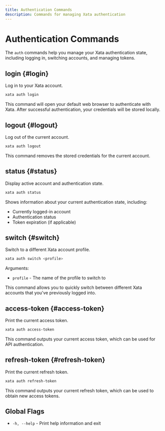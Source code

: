 ```yaml
---
title: Authentication Commands
description: Commands for managing Xata authentication
---
```


# Authentication Commands

The `auth` commands help you manage your Xata authentication state, including logging in, switching accounts, and managing tokens.

## login {#login}

Log in to your Xata account.

```bash
xata auth login
```

This command will open your default web browser to authenticate with Xata. After successful authentication, your credentials will be stored locally.

## logout {#logout}

Log out of the current account.

```bash
xata auth logout
```

This command removes the stored credentials for the current account.

## status {#status}

Display active account and authentication state.

```bash
xata auth status
```

Shows information about your current authentication state, including:
- Currently logged-in account
- Authentication status
- Token expiration (if applicable)

## switch {#switch}

Switch to a different Xata account profile.

```bash
xata auth switch <profile>
```

Arguments:
- `profile` - The name of the profile to switch to

This command allows you to quickly switch between different Xata accounts that you've previously logged into.

## access-token {#access-token}

Print the current access token.

```bash
xata auth access-token
```

This command outputs your current access token, which can be used for API authentication.

## refresh-token {#refresh-token}

Print the current refresh token.

```bash
xata auth refresh-token
```

This command outputs your current refresh token, which can be used to obtain new access tokens.

## Global Flags

- `-h, --help` - Print help information and exit 